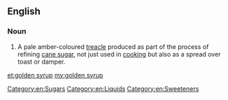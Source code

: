 ==English==

===Noun===
{{wikipedia}}
{{en-noun|head=[[golden]] [[syrup]]|-|s}}

# A pale amber-coloured [[treacle]] produced as part of the process of refining [[cane sugar]], not just used in [[cooking]] but also as a spread over toast or damper.

[[Category:en:Sugars]]
[[Category:en:Liquids]]
[[Category:en:Sweeteners]]

[[et:golden syrup]]
[[my:golden syrup]]